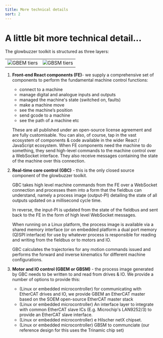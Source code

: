 ```yaml
---
title: More technical details
sort: 2
---
```


# A little bit more technical detail...
The glowbuzzer toolkit is structured as three layers:

<table style="width: 100%">
    <tr>
        <td>
            <img src="/tiers-GBEM.svg" alt="GBEM tiers"/>
        </td>
        <td>
            <img src="/tiers-GBSM.svg" alt="GBSM tiers"/>
        </td>
    </tr>
</table>

1.	**Front-end React components (FE)**- we supply a comprehensive set of components to perform the fundamental machine control functions:

    * connect to a machine
    * manage digital and analogue inputs and outputs
    * managed the machine's state (switched on, faults)
    * make a machine move
    * see the machine’s position
    * send gcode to a machine
    * see the path of a machine etc

    These are all published under an open-source license agreement and are fully customisable. You can also, of course, tap in the vast ecosystem of components & code available in the wider React / JavaScript ecosystem. When FE components need the machine to do something, they send high-level commands to the machine control over a WebSocket interface. They also receive messages containing the state of the machine over this connection.
2.	**Real-time core control (GBC)** - this is the only closed source component of the glowbuzzer toolkit.

    GBC takes high level machine commands from the FE over a WebSocket connection and processes them into a form that the fieldbus can understand, namely a process image (output-PI) detailing the state of all outputs updated on a millisecond cycle time.

    In reverse, the input-PI is updated from the state of the fieldbus and sent back to the FE in the form of high level WebSocket messages.

    When running on a Linux platform, the process image is available via a shared memory interface (or on embedded platform a dual port memory (Q)SPI interface) for use by whatever process is responsible for reading and writing from the fieldbus or to motors and IO.

    GBC calculates the trajectories for any motion commands issued and performs the forward and inverse kinematics for different machine configurations.
3.	**Motor and IO control (GBEM or GBSM)** - the process image generated by GBC needs to be written to and read from drives & IO. We provide a number of options to provide this:

    * (Linux or embedded microcontroller) for communicating with EtherCAT drives and IO, we provide GBEM an EtherCAT master based on the SOEM open-source EtherCAT master stack
    * (Linux or embedded microcontroller) An interface layer to integrate with common EtherCAT slave ICs (E.g. Microchip's LAN9252/3) to provide an EtherCAT slave interface.
    * (Linux or embedded microcontroller) e Hilscher netX chipset.
    * (Linux or embedded microcontroller) GBSM to communciate (our reference design for this uses the Trinamic chip set)


